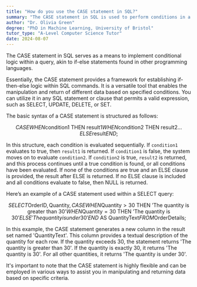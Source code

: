 ```yaml
---
title: "How do you use the CASE statement in SQL?"
summary: "The CASE statement in SQL is used to perform conditions in a query, similar to if-else statements in other programming languages."
author: "Dr. Olivia Green"
degree: "PhD in Machine Learning, University of Bristol"
tutor_type: "A-Level Computer Science Tutor"
date: 2024-08-07
---
```


The CASE statement in SQL serves as a means to implement conditional logic within a query, akin to if-else statements found in other programming languages.

Essentially, the CASE statement provides a framework for establishing if-then-else logic within SQL commands. It is a versatile tool that enables the manipulation and return of different data based on specified conditions. You can utilize it in any SQL statement or clause that permits a valid expression, such as SELECT, UPDATE, DELETE, or SET.

The basic syntax of a CASE statement is structured as follows:

$$
CASE
  WHEN \text{condition1} \text{ THEN result1}
  WHEN \text{condition2} \text{ THEN result2}
  \ldots
  ELSE \text{result}
END;
$$

In this structure, each condition is evaluated sequentially. If `condition1` evaluates to true, then `result1` is returned. If `condition1` is false, the system moves on to evaluate `condition2`. If `condition2` is true, `result2` is returned, and this process continues until a true condition is found, or all conditions have been evaluated. If none of the conditions are true and an ELSE clause is provided, the result after ELSE is returned. If no ELSE clause is included and all conditions evaluate to false, then NULL is returned.

Here’s an example of a CASE statement used within a SELECT query:

$$
SELECT \text{OrderID}, \text{Quantity},
CASE
  WHEN \text{Quantity} > 30 \text{ THEN 'The quantity is greater than 30'}
  WHEN \text{Quantity} = 30 \text{ THEN 'The quantity is 30'}
  ELSE 'The quantity is under 30'
END \text{ AS QuantityText}
FROM \text{OrderDetails};
$$

In this example, the CASE statement generates a new column in the result set named 'QuantityText'. This column provides a textual description of the quantity for each row. If the quantity exceeds $30$, the statement returns 'The quantity is greater than 30'. If the quantity is exactly $30$, it returns 'The quantity is 30'. For all other quantities, it returns 'The quantity is under 30'.

It's important to note that the CASE statement is highly flexible and can be employed in various ways to assist you in manipulating and returning data based on specific criteria.
    